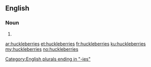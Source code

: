 ==English==

===Noun===
{{head|en|plural}}

# {{plural of|huckleberry|lang=en}}

[[Category:English plurals ending in "-ies"]]

[[ar:huckleberries]]
[[et:huckleberries]]
[[fr:huckleberries]]
[[ku:huckleberries]]
[[my:huckleberries]]
[[no:huckleberries]]